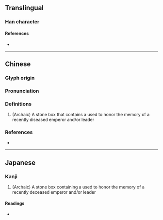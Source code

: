{{character info}}
==Translingual==

===Han character===
{{Han char|rn=40|rad=宀|as=05|sn=8|four=|canj=JYG|ids=⿱宀主}}

====References====
* {{Han ref|kx=0283.100|dkj=07102|dj=0556.200|hdz=20923.010|uh=5B94|ud=23444}}

----

==Chinese==
{{zh-forms}}

===Glyph origin===
{{Han etym}}

===Pronunciation===
{{zh-pron
|m=zhǔ
|c=zyu2
|mc=y
|oc=y
|cat=
}}

===Definitions===
{{zh-hanzi}}

# (Archaic) A stone box that contains a {{zh-x|神位|Spirit tablet}} used to honor the memory of a recently diseased emperor and/or leader

===References===
* {{R:yue:Jyutping Database}}

----

==Japanese==

===Kanji===
{{ja-kanji|grade=|rs=宀05}}

# (Archaic) A stone box containing a {{ja-x|位牌|いはい|mortuary tablet}} used to honor the memory of a recently deceased emperor and/or leader

====Readings====
* {{ja-readings|on=[[しゅ]] (shu)|kun=}}